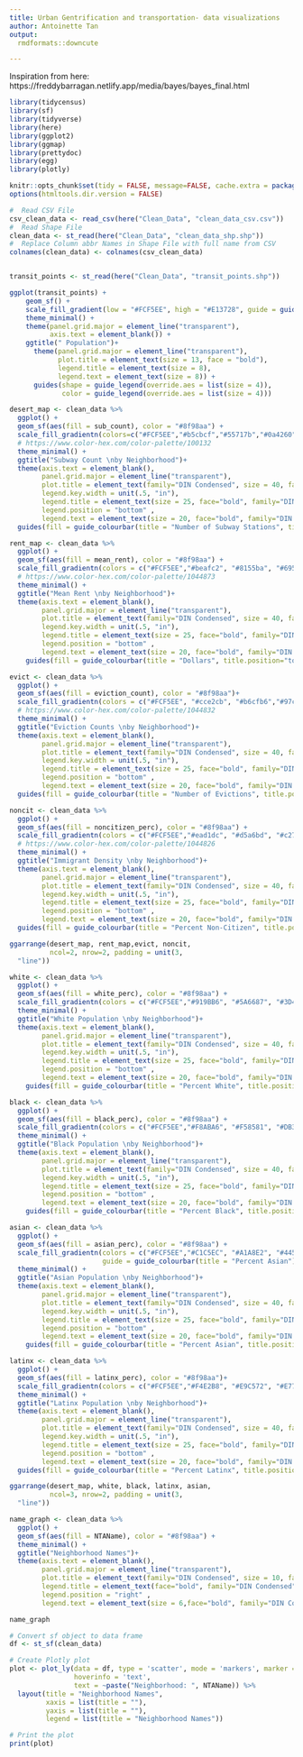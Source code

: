 ```yaml
---
title: Urban Gentrification and transportation- data visualizations
author: Antoinette Tan
output:
  rmdformats::downcute

---
```


Inspiration from here: https://freddybarragan.netlify.app/media/bayes/bayes_final.html


```r
library(tidycensus)
library(sf)
library(tidyverse)
library(here)
library(ggplot2)
library(ggmap)
library(prettydoc)
library(egg) 
library(plotly)

knitr::opts_chunk$set(tidy = FALSE, message=FALSE, cache.extra = packageVersion('tufte'))
options(htmltools.dir.version = FALSE)
```


```r
#  Read CSV File
csv_clean_data <- read_csv(here("Clean_Data", "clean_data_csv.csv"))
#  Read Shape File
clean_data <- st_read(here("Clean_Data", "clean_data_shp.shp"))
#  Replace Column abbr Names in Shape File with full name from CSV
colnames(clean_data) <- colnames(csv_clean_data)


transit_points <- st_read(here("Clean_Data", "transit_points.shp"))
```


```r
ggplot(transit_points) +
    geom_sf() +
    scale_fill_gradient(low = "#FCF5EE", high = "#E13728", guide = guide_legend(title = "Staten Island Population")) +
    theme_minimal() +
    theme(panel.grid.major = element_line("transparent"),
          axis.text = element_blank()) +
    ggtitle(" Population")+ 
      theme(panel.grid.major = element_line("transparent"),
            plot.title = element_text(size = 13, face = "bold"),
            legend.title = element_text(size = 8), 
            legend.text = element_text(size = 8)) + 
      guides(shape = guide_legend(override.aes = list(size = 4)),
             color = guide_legend(override.aes = list(size = 4)))

```


```r
desert_map <- clean_data %>%
  ggplot() +
  geom_sf(aes(fill = sub_count), color = "#8f98aa") +
  scale_fill_gradientn(colors=c("#FCF5EE","#b5cbcf","#55717b","#0a4260"), na.value="#D6D6D6") +
  # https://www.color-hex.com/color-palette/100132
  theme_minimal() +
  ggtitle("Subway Count \nby Neighborhood")+ 
  theme(axis.text = element_blank(),
        panel.grid.major = element_line("transparent"),
        plot.title = element_text(family="DIN Condensed", size = 40, face = "bold", hjust=.5),
        legend.key.width = unit(.5, "in"),
        legend.title = element_text(size = 25, face="bold", family="DIN Condensed"), 
        legend.position = "bottom" ,
        legend.text = element_text(size = 20, face="bold", family="DIN Condensed"))+
  guides(fill = guide_colourbar(title = "Number of Subway Stations", title.position="top", title.hjust = 0.5))

rent_map <- clean_data %>%
  ggplot() +
  geom_sf(aes(fill = mean_rent), color = "#8f98aa") +
  scale_fill_gradientn(colors = c("#FCF5EE","#beafc2", "#8155ba", "#695e93")) +
  # https://www.color-hex.com/color-palette/1044873
  theme_minimal() +
  ggtitle("Mean Rent \nby Neighborhood")+ 
  theme(axis.text = element_blank(),
        panel.grid.major = element_line("transparent"),
        plot.title = element_text(family="DIN Condensed", size = 40, face = "bold", hjust=.5),
        legend.key.width = unit(.5, "in"),
        legend.title = element_text(size = 25, face="bold", family="DIN Condensed"), 
        legend.position = "bottom" ,
        legend.text = element_text(size = 20, face="bold", family="DIN Condensed"))+
    guides(fill = guide_colourbar(title = "Dollars", title.position="top", title.hjust = 0.5))

evict <- clean_data %>%
  ggplot() +
  geom_sf(aes(fill = eviction_count), color = "#8f98aa")+
  scale_fill_gradientn(colors = c("#FCF5EE", "#cce2cb", "#b6cfb6","#97c1a9")) +
  # https://www.color-hex.com/color-palette/1044832
  theme_minimal() +
  ggtitle("Eviction Counts \nby Neighborhood")+ 
  theme(axis.text = element_blank(),
        panel.grid.major = element_line("transparent"),
        plot.title = element_text(family="DIN Condensed", size = 40, face = "bold", hjust=.5),
        legend.key.width = unit(.5, "in"),
        legend.title = element_text(size = 25, face="bold", family="DIN Condensed"), 
        legend.position = "bottom" ,
        legend.text = element_text(size = 20, face="bold", family="DIN Condensed"))+
  guides(fill = guide_colourbar(title = "Number of Evictions", title.position="top", title.hjust = 0.5))

noncit <- clean_data %>%
  ggplot() +
  geom_sf(aes(fill = noncitizen_perc), color = "#8f98aa") +
  scale_fill_gradientn(colors = c("#FCF5EE","#ead1dc", "#d5a6bd", "#c27ba0")) +
  # https://www.color-hex.com/color-palette/1044826
  theme_minimal() +
  ggtitle("Immigrant Density \nby Neighborhood")+ 
  theme(axis.text = element_blank(),
        panel.grid.major = element_line("transparent"),
        plot.title = element_text(family="DIN Condensed", size = 40, face = "bold", hjust=.5),
        legend.key.width = unit(.5, "in"),
        legend.title = element_text(size = 25, face="bold", family="DIN Condensed"), 
        legend.position = "bottom" ,
        legend.text = element_text(size = 20, face="bold", family="DIN Condensed"))+
  guides(fill = guide_colourbar(title = "Percent Non-Citizen", title.position="top", title.hjust = 0.5))

ggarrange(desert_map, rent_map,evict, noncit,
          ncol=2, nrow=2, padding = unit(3,
  "line"))

```

```r
white <- clean_data %>%
  ggplot() +
  geom_sf(aes(fill = white_perc), color = "#8f98aa") +
  scale_fill_gradientn(colors = c("#FCF5EE","#919BB6", "#5A6687", "#3D465C")) +
  theme_minimal() +
  ggtitle("White Population \nby Neighborhood")+ 
  theme(axis.text = element_blank(),
        panel.grid.major = element_line("transparent"),
        plot.title = element_text(family="DIN Condensed", size = 40, face = "bold", hjust=.5),
        legend.key.width = unit(.5, "in"),
        legend.title = element_text(size = 25, face="bold", family="DIN Condensed"), 
        legend.position = "bottom" ,
        legend.text = element_text(size = 20, face="bold", family="DIN Condensed"))+
    guides(fill = guide_colourbar(title = "Percent White", title.position="top", title.hjust = 0.5))

black <- clean_data %>%
  ggplot() +
  geom_sf(aes(fill = black_perc), color = "#8f98aa") +
  scale_fill_gradientn(colors = c("#FCF5EE","#F8ABA6", "#F58581", "#DB3F37")) +
  theme_minimal() +
  ggtitle("Black Population \nby Neighborhood")+ 
  theme(axis.text = element_blank(),
        panel.grid.major = element_line("transparent"),
        plot.title = element_text(family="DIN Condensed", size = 40, face = "bold", hjust=.5),
        legend.key.width = unit(.5, "in"),
        legend.title = element_text(size = 25, face="bold", family="DIN Condensed"), 
        legend.position = "bottom" ,
        legend.text = element_text(size = 20, face="bold", family="DIN Condensed"))+
    guides(fill = guide_colourbar(title = "Percent Black", title.position="top", title.hjust = 0.5))

asian <- clean_data %>%
  ggplot() +
  geom_sf(aes(fill = asian_perc), color = "#8f98aa") +
  scale_fill_gradientn(colors = c("#FCF5EE","#C1C5EC", "#A1A8E2", "#4451C5"),                      
                       guide = guide_colourbar(title = "Percent Asian")) +
  theme_minimal() +
  ggtitle("Asian Population \nby Neighborhood")+ 
  theme(axis.text = element_blank(),
        panel.grid.major = element_line("transparent"),
        plot.title = element_text(family="DIN Condensed", size = 40, face = "bold", hjust=.5),
        legend.key.width = unit(.5, "in"),
        legend.title = element_text(size = 25, face="bold", family="DIN Condensed"), 
        legend.position = "bottom" ,
        legend.text = element_text(size = 20, face="bold", family="DIN Condensed"))+
    guides(fill = guide_colourbar(title = "Percent Asian", title.position="top", title.hjust = 0.5))

latinx <- clean_data %>%
  ggplot() +
  geom_sf(aes(fill = latinx_perc), color = "#8f98aa")+
  scale_fill_gradientn(colors = c("#FCF5EE","#F4E2B8", "#E9C572", "#E77E2F")) +
  theme_minimal() +
  ggtitle("Latinx Population \nby Neighborhood")+ 
  theme(axis.text = element_blank(),
        panel.grid.major = element_line("transparent"),
        plot.title = element_text(family="DIN Condensed", size = 40, face = "bold", hjust=.5),
        legend.key.width = unit(.5, "in"),
        legend.title = element_text(size = 25, face="bold", family="DIN Condensed"), 
        legend.position = "bottom" ,
        legend.text = element_text(size = 20, face="bold", family="DIN Condensed"))+
  guides(fill = guide_colourbar(title = "Percent Latinx", title.position="top", title.hjust = 0.5))
```

```r
ggarrange(desert_map, white, black, latinx, asian, 
          ncol=3, nrow=2, padding = unit(3,
  "line"))
```


```r
name_graph <- clean_data %>%
  ggplot() +
  geom_sf(aes(fill = NTAName), color = "#8f98aa") +
  theme_minimal() +
  ggtitle("Neighborhood Names")+ 
  theme(axis.text = element_blank(),
        panel.grid.major = element_line("transparent"),
        plot.title = element_text(family="DIN Condensed", size = 10, face = "bold", hjust=.5),
        legend.title = element_text(face="bold", family="DIN Condensed"), 
        legend.position = "right" ,
        legend.text = element_text(size = 6,face="bold", family="DIN Condensed"))

name_graph
```

```r
# Convert sf object to data frame
df <- st_sf(clean_data)

# Create Plotly plot
plot <- plot_ly(data = df, type = 'scatter', mode = 'markers', marker = list(size = 10), 
                hoverinfo = 'text',
                text = ~paste("Neighborhood: ", NTAName)) %>%
  layout(title = "Neighborhood Names",
         xaxis = list(title = ""),
         yaxis = list(title = ""),
         legend = list(title = "Neighborhood Names"))

# Print the plot
print(plot)
```


